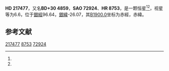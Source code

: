 {{Starbox begin
| name = HD 217477
}}
{{Starbox observe
| epoch = [[J2000.0|J2000.0]]
| constell = {{星座名待查}}<ref name=SIMBAD>{{cite web
 | url=http://simbad.u-strasbg.fr/simbad/sim-id?Ident=HR+8753
 | title=Pulsating variable Star
 | publisher=Centre de Données astronomiques de Strasbourg
 | work=SIMBAD
 | accessdate=2012-07-13
 | archive-date=2020-04-25
 | archive-url=https://web.archive.org/web/20200425210607/http://simbad.u-strasbg.fr/simbad/sim-id?Ident=HR+8753
 }}</ref><ref name=DATA>{{cite web
 | url=http://vizier.u-strasbg.fr/viz-bin/VizieR-5?-out.add=.&-source=5050&-corr=PK=HR&-out.max=9999&HR=8753
 | title=VizieR Detailed Page
 | accessdate=2012-07-13
 | archive-date=2020-04-25
 | archive-url=https://web.archive.org/web/20200425210530/http://vizier.u-strasbg.fr/viz-bin/VizieR-5?-out.add=.&-source=5050&-corr=PK%3DHR&-out.max=9999&HR=8753
 | dead-url=no
 }}</ref>
| 星官 = 
| ra = {{RA|23|0|42.5}}<ref name=SIMBAD /><ref name=DATA />
| dec = {{DEC|+31|4|59}}<ref name=SIMBAD /><ref name=DATA />
| appmag_v = 6.6<ref name=SIMBAD /><ref name=DATA />
}}
{{Starbox character
| class = B9IIIpMn<ref name=SIMBAD /><ref name=DATA />
| b-v = -0.04<ref name=SIMBAD /><ref name=DATA />
| u-b = -0.35<ref name=SIMBAD /><ref name=DATA />
| r-i = <ref name=SIMBAD /><ref name=DATA />
| variable = 
}}
{{Starbox astrometry
| radial_v = -0.35
| prop_mo_ra = 1
| parallax = 
| p_error = 
}}
{{Starbox catalog
| names =BD+30 4859，[[SAO星表|SAO]] 72924，[[HD星表|HD]] 217477，[[HR星表|HR]] 8753}}
{{Starbox reference |Simbad=HR+8753}}
{{Starbox end}}

'''HD 217477'''，又名'''BD+30 4859'''，'''SAO 72924'''、'''HR 8753'''，是一颗恒星<ref name=SIMBAD /><ref name=DATA />，视星等为6.6，位于[[銀道座標系|銀經]]96.64，[[銀道座標系|銀緯]]-26.07，其[[B1900.0|B1900.0]]坐标为赤經{{RA|22|55|56.1}}，赤緯{{DEC|+30|-26.07|46}}。

== 参考文献 ==
{{reflist}}

{{star-stub}}

[[Category:HD和HDE天體|217477]]
[[Category:HR天體|8753]]
[[Category:SAO天體|72924]]